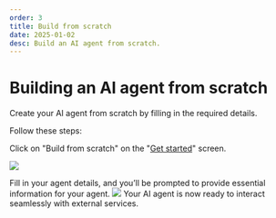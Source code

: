 ```yaml
---
order: 3
title: Build from scratch
date: 2025-01-02
desc: Build an AI agent from scratch.
---
```


# Building an AI agent from scratch

Create your AI agent from scratch by filling in the required details.

Follow these steps:

Click on "Build from scratch" on the "[Get started](http://fleek.xyz/eliza)" screen.

![](./b-build.png)

Fill in your agent details, and you’ll be prompted to provide essential information for your agent.
![](./build.png)
Your AI agent is now ready to interact seamlessly with external services.
